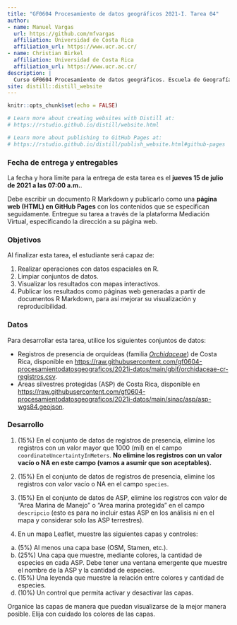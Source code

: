 ```yaml
---
title: "GF0604 Procesamiento de datos geográficos 2021-I. Tarea 04"
author: 
- name: Manuel Vargas
  url: https://github.com/mfvargas
  affiliation: Universidad de Costa Rica
  affiliation_url: https://www.ucr.ac.cr/
- name: Christian Birkel
  affiliation: Universidad de Costa Rica
  affiliation_url: https://www.ucr.ac.cr/
description: |
  Curso GF0604 Procesamiento de datos geográficos. Escuela de Geografía, Universidad de Costa Rica. Primer ciclo lectivo 2021. Tarea 04.
site: distill::distill_website
---
```


```r
knitr::opts_chunk$set(echo = FALSE)

# Learn more about creating websites with Distill at:
# https://rstudio.github.io/distill/website.html

# Learn more about publishing to GitHub Pages at:
# https://rstudio.github.io/distill/publish_website.html#github-pages

```

### Fecha de entrega y entregables
La fecha y hora límite para la entrega de esta tarea es el **jueves 15 de julio de 2021 a las 07:00 a.m.**.

Debe escribir un documento R Markdown y publicarlo como una **página web (HTML) en GitHub Pages** con los contenidos que se especifican seguidamente. Entregue su tarea a través de la plataforma Mediación Virtual, especificando la dirección a su página web.

### Objetivos
Al finalizar esta tarea, el estudiante será capaz de:

1. Realizar operaciones con datos espaciales en R.
2. Limpiar conjuntos de datos.
2. Visualizar los resultados con mapas interactivos.
3. Publicar los resultados como páginas web generadas a partir de documentos R Markdown, para así mejorar su visualización y reproducibilidad.

### Datos
Para desarrollar esta tarea, utilice los siguientes conjuntos de datos:

- Registros de presencia de orquídeas (familia [*Orchidaceae*](https://es.wikipedia.org/wiki/Orchidaceae)) de Costa Rica, disponible en [https://raw.githubusercontent.com/gf0604-procesamientodatosgeograficos/2021i-datos/main/gbif/orchidaceae-cr-registros.csv](https://raw.githubusercontent.com/gf0604-procesamientodatosgeograficos/2021i-datos/main/gbif/orchidaceae-cr-registros.csv).  
- Áreas silvestres protegidas (ASP) de Costa Rica, disponible en [https://raw.githubusercontent.com/gf0604-procesamientodatosgeograficos/2021i-datos/main/sinac/asp/asp-wgs84.geojson](https://raw.githubusercontent.com/gf0604-procesamientodatosgeograficos/2021i-datos/main/sinac/asp/asp-wgs84.geojson).

### Desarrollo
1. (15%) En el conjunto de datos de registros de presencia, elimine los registros con un valor mayor que 1000 (mil) en  el campo ```coordinateUncertaintyInMeters```.  **No elimine los registros con un valor vacío o NA en este campo (vamos a asumir que son aceptables).**  

2. (15%) En el conjunto de datos de registros de presencia, elimine los registros con valor vacío o NA en el campo ```species```.

3. (15%) En el conjunto de datos de ASP, elimine los registros con valor de "Area Marina de Manejo" o "Area marina protegida" en el campo ```descripcio``` (esto es para no incluir estas ASP en los análisis ni en el mapa y considerar solo las ASP terrestres).


4. En un mapa Leaflet, muestre las siguientes capas y controles:  
a. (5%) Al menos una capa base (OSM, Stamen, etc.).  
b. (25%) Una capa que muestre, mediante colores, la cantidad de especies en cada ASP. Debe tener una ventana emergente que muestre el nombre de la ASP y la cantidad de especies.
c. (15%) Una leyenda que muestre la relación entre colores y cantidad de especies.
d. (10%) Un control que permita activar y desactivar las capas.

Organice las capas de manera que puedan visualizarse de la mejor manera posible. Elija con cuidado los colores de las capas.